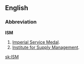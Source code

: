 ==English==
===Abbreviation===
{{wikipedia}}
'''ISM'''
# [[w:Imperial Service Order|Imperial Service Medal]].
# [[w:Institute for Supply Management|Institute for Supply Management]].

[[sk:ISM]]